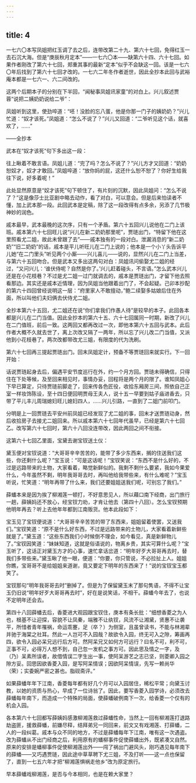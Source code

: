 ```yaml
---
---
---
```

title: 4
---




一七六〇本写凤姐把红玉调了去之后，连带改第二十九、第六十七回，免得红玉一去石沉大海。但是“庚辰秋月定本”——一七六〇本——缺第六十四、六十七回。如果作者刚改了第六十七回，郑重其事的最新“定本”似乎不会缺这一回。该是一七六〇年后找到了第六十七回才改的。一七六二年冬作者逝世，因此全抄本此回与武裕庵本都是一七六一、六二间改的。

这两个后期本子的分别在下半回，“闻秘事凤姐讯家童”的对白上。兴儿叙述贾蓉“说把二姨奶奶说给二爷”：

凤姐听到这里，使劲啐道：“呸！没脸的忘八蛋，他是你那一门子的姨奶奶？”兴儿忙道：“奴才该死。”凤姐道：“怎么不说了？”兴儿又回道：“二爷听见这个话，就喜欢了，……”

——全抄本

武本在“奴才该死”句下多出这一段：

往上瞅着不敢言语。凤姐儿道：“完了吗？怎么不说了？”兴儿方才又回道：“奶奶恕奴才，奴才才敢回。”凤姐啐道：“放你妈的屁，这还什么恕不恕了？你好生给我往下说，好多着呢！”

此处显然原意是“奴才该死”句下顿住了，有片刻的沉默，因此凤姐问：“怎么不说了？”这是像莎士比亚剧中略去动作，看了对白，可以意会。但是后来怕读者不懂，加上武本那一段。此回武本是定稿，除了这一段改得有点多余，另添了几节极神妙的润色。

戚本最早，武本最晚的这次序，只有一个矛盾。第六十五回兴儿说他在二门上该班。戚本第六十七回旺儿说“兴儿在新二奶奶那里呢”，贾琏出门，“特留下他在这里照看尤二姐，故此未曾跟了去”——戚本独有的一段对白。泄漏消息的“新二奶奶”“旧二奶奶”的话，戚本是平儿听旺儿在二门上说的；他本是一个小丫头告诉平儿她“在二门里头”听见两个小厮——兴儿喜儿——说的，显然兴儿在二门上当差，与第六十五回吻合。但是武本又多出这两句对白：凤姐讯问偷娶尤二姐的经过，“又问兴儿：‘谁伏侍呢？自然是你了。’兴儿赶着碰头，不言语。”怎么武本兴儿还是在小花枝巷？不过是尤二姐一过门就调去的，戚本是贾琏出门，才留下他去照看那边。其实还是戚本近情理，因为凤姐当他跟着出门了，不会起疑。己卯本抄配的第六十四回曾经说明这一层：“府里家人不敢擅动，”鲍二续娶多姑娘后住在外面，所以叫他们夫妇俩去伏侍尤二姐。

全抄本第六十五回，尤二姐还在说“你们拿我们作愚人待”是较早的本子。此回各本都是兴儿在二门当值。因此全抄本的第六十五、六十七回属同一时期，新改了兴儿在二门值班，前后一致。这两回又都再改过一次，即他本第六十五回与武本。此后作者大概不久就去世了，离上次改又隔了一两年，所以忘了兴儿改二门当值，又派他到小花枝巷了。两次改都带改尤三姐，有限度的代为洗刷。

第六十七回再三提起贾琏出门。回末凤姐定计，预备不等贾琏回来就实行。下一回开始：

话说贾琏起身去后，偏遇平安节度巡行在外，约一个月方回。贾琏未得确信，只得住在下处等候，及至回来相见时，事情办妥，回程将是两个月的限了。谁知凤姐心下早已算定，只待贾琏前脚走了，回来传各色匠役，收拾东厢房三间，照依自己正室一样妆饰陈设，至十四日便回明贾母王夫人，说十五一早要到姑子庙进香去，只带了平儿丰儿周瑞媳妇旺儿媳妇四人，……兴儿引路，一直到了二姐门前叩门。

分明是上一回贾琏去平安州前凤姐已经发现了尤二姐的事，回末才送贾琏动身，然后收拾房子去接尤二姐回来。所以戚本第六十七回年代虽早，已经是第六十七回乙。改写第六十七回时，第六十八回没连带改，因此两回之间不衔接。

这第六十七回乙里面，宝黛去谢宝钗送土仪：

黛玉便对宝钗说道：“大哥哥辛辛苦苦的，能带了多少东西来，搁的住送我们这些，你还剩什么呢？”宝玉说：“可是这话呢！”宝钗笑说：“东西不是什么好的，不过是远路带来的土物，大家看着，略觉新鲜似的。我剩不剩什么要紧，我如今果爱什么，今年虽然不剩，明年我哥哥去时，再叫他给我带些来，有什么难呢？”宝玉听说，忙笑道：“明年再带了什么来，我们还要姐姐送我们呢，可别忘了我们。”

薛蟠本来是因为挨了柳湘莲一顿打，不好意思见人，所以藉口南下经商，出门旅行一趟，薛姨妈还不放心，经宝钗力劝，才肯让他去（第四十八回）。怎么宝钗预期他明年再去？听上去他年年都到江南贩货。他本此段如下：

宝玉见了宝钗便说道：“大哥哥辛辛苦苦的带了东西来，姐姐留着使罢，又送我们。”宝钗笑道：“原不是什么好东西，不过是远路带来的土物儿，大家看着新鲜些就是了。”黛玉道：“这些东西我们小时候倒不理会，如今看见，真是新鲜物儿了。”宝钗因笑道：“妹妹知道，这就是俗语说的，物离乡贵，其实可算什么呢？”宝玉听了，这话正对黛玉方才的心事，速忙拿话岔道：“明年好歹大哥哥再去时，替我们多带些来。”黛玉瞅了他一眼，便道：“你要，你只管说，不必拉扯上人。姐姐你瞧，宝哥哥不是给姐姐来道谢，竟又要定下明年的东西来了！”说的宝钗宝玉都笑了。

宝钗那句“明年我哥哥去时”删掉了。但是为了保留黛玉末了那句隽语，不得不让宝玉仍旧说“明年好歹大哥哥再去时”，好在是说笑话，不相干。薛蟠今年去了，也说不定明年还会去。

第四十八回薛蟠去后，香菱进大观园跟宝钗住，庚本有条长批：“细想香菱之为人也，根基不让迎探，容貌不让凤秦，端雅不让纨钗，风流不让湘黛，贤惠不让袭平，所惜者青年罹祸，命运乖蹇，足（卒？）为侧室，且虽曾读书，不能与林湘辈并驰于海棠之社耳。然此一人岂可不入园哉？故欲令入园，终无可入之隙，筹画再四，欲令入园必呆兄远行后方可。然阿呆兄又如何方可远行？曰名不可，利不可，正事不可，必得万人想不到，自己忽一发机之事方可。因此思及情之一字，及（乃）呆素所误者，故借情误二字生出一事，使阿呆游艺之志已坚，则菱卿入园之隙方妥。回思因欲香菱入园，是写阿呆情误；因欲阿呆情误，先写一赖尚华（荣）；实委婉严密之甚也。脂砚斋评。”

如果薛蟠年年下江南，香菱每年都有好几个月可以入园居住，稀松平常；向黛玉讨教，以她的资质与热心，早成了一位诗翁了。因此，要写香菱入园学诗，必须改去薛蟠每年南下，而造成一个特殊的局面，使薛蟠破例南下一次，给香菱一个仅有的机会入园。

各本第六十七回都写薛姨妈感激柳湘莲救过薛蟠性命，当然上一回有柳湘莲打退路劫盗匪，援救薛蟠，前嫌尽释，结拜弟兄一同回来，前文又有戏湘莲、打薛蟠，二人的一段纠葛。戚本与众不同的地方，不过是薛蟠每年下江南，唯有这一次遇盗。改为薛蟠从不出门经商之后，利用原有的蟠柳事件促使薛蟠出外，既紧凑又自然。原来的安排是蟠柳事件促使柳湘莲出外——闯了祸出门避风头，刚巧遇见每年南下的薛蟠——又巧遇贾琏，因此途中草草聘下尤三姐，不及打听——这一点也保留了，直到一七五六年才把“柳湘莲惧祸走他乡”改为原定旅行。

早本薛蟠戏柳湘莲，是否与今本相同，也是在赖大家里？